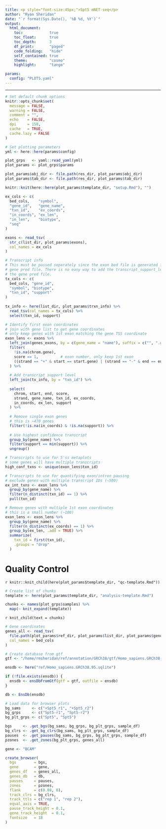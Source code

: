 ```yaml
---
title: <p style="font-size:45px;">Spt5 mNET-seq</p>
author: "Ryan Sheridan"
date: "`r format(Sys.Date(), '%B %d, %Y')`"
output: 
  html_document:
    toc:            true
    toc_float:      true
    toc_depth:      3
    df_print:       "paged"
    code_folding:   "hide"
    self_contained: true
    theme:          "cosmo"
    highlight:      "tango"

params:
  config: "PLOTS.yaml"
---
```


---

```r

# Set default chunk options
knitr::opts_chunk$set(
  message = FALSE, 
  warning = FALSE,
  comment = "",
  echo    = FALSE,
  dpi     = 150,
  cache   = TRUE,
  cache.lazy = FALSE
)

```

```r

# Set plotting parameters
yml <- here::here(params$config)

plot_grps   <- yaml::read_yaml(yml)
plot_params <- plot_grps$params

plot_params$obj_dir <- file.path(res_dir, plot_params$obj_dir)
plot_params$tab_dir <- file.path(res_dir, plot_params$tab_dir)

knitr::knit(here::here(plot_params$template_dir, "setup.Rmd"), "")

```

```r

ex_cols <- c(
  bed_cols,    "symbol",
  "gene_id",   "gene_name",
  "txn_id",    "ex_coords",
  "in_coords", "ex_len",
  "in_len",    "biotype",
  "seq"
)

exons <- read_tsv(
  str_c(list_dir, plot_params$exons),
  col_names = ex_cols
)

# Transcript info
# This must be passed separately since the exon bed file is generated from the
# gene pred file. There is no easy way to add the transcript_support_level to
# the gene pred file.
tx_cols <- c(
  bed_cols, "gene_id",
  "symbol", "biotype",
  "txn_id", "support"
)
  
tx_info <- here(list_dir, plot_params$trxn_info) %>%
  read_tsv(col_names = tx_cols) %>%
  select(txn_id, support)

```

```r

# Identify first exon coordinates
# join with gene list to get gene coordinates
# only keep genes with 1st exon matching the gene TSS coordinate
exon_lens <- exons %>%
  left_join(genes_exons, by = c(gene_name = "name"), suffix = c("", ".gene")) %>%
  filter(
    !is.na(chrom.gene),
    score == 1,          # exon number, only keep 1st exon
    ((strand == "+" & start == start.gene) | (strand == "-" & end == end.gene))
  ) %>%
  
  # Add transcript support level
  left_join(tx_info, by = "txn_id") %>%
  
  select(
    chrom, start, end, score,
    strand, gene_name, txn_id, ex_coords,
    in_coords, ex_len, support
  ) %>%
  
  # Remove single exon genes
  # this is ~470 genes
  filter(!is.na(in_coords) & !is.na(support)) %>%
  
  # Use highest confidence transcript
  group_by(gene_name) %>%
  filter(support == min(support)) %>%
  ungroup()

# Transcripts to use for 5'ss metaplots
# some genes will have multiple transcripts
high_conf_txns <- unique(exon_lens$txn_id)

# Transcripts to use for quantifying exon/intron pausing
# exclude genes with multiple transcript IDs (~500)
ex_int_txns <- exon_lens %>%
  group_by(gene_name) %>%
  filter(n_distinct(txn_id) == 1) %>%
  pull(txn_id)

# Remove genes with multiple 1st exon coordinates
# this is a small number (~100)
exon_lens <- exon_lens %>%
  group_by(gene_name) %>%
  filter(n_distinct(ex_coords) == 1) %>%
  group_by(ex_len, .add = TRUE) %>%
  summarize(
    txn_id = first(txn_id),
    .groups = "drop"
  )

```

# Quality Control

`r knitr::knit_child(here(plot_params$template_dir, "qc-template.Rmd"))`

```r

# Create list of chunks
template <- here(plot_params$template_dir, "analysis-template.Rmd")

chunks <- names(plot_grps$samples) %>%
  map(~ knit_expand(template))

```

`r knit_child(text = chunks)`





```r

# Gene coordinates
genes_all <- read_tsv(
  file.path(plot_params$ref_dir, plot_params$list_dir, plot_params$genes_all),
  col_names = bed_cols
)

# Create database from gtf
gtf <- "/home/rmsheridan/ref/annotation/GRCh38/gtf/Homo_sapiens.GRCh38.95.gtf"

ensdb <- here("ref/Homo_sapiens.GRCh38.95.sqlite")

if (!file.exists(ensdb)) {
  ensdb <- ensDbFromGtf(gtf = gtf, outfile = ensdb)
}

db <- EnsDb(ensdb)

```

```r

# Load data for browser plots
bg_sams     <- c("+Spt5_r1", "+Spt5_r2")
bg_grps     <- c("Spt5-r1", "Spt5-r2")
bg_plt_grps <- c("Spt5", "Spt5")

bgs     <- .get_bgs(bg_sams, bg_grps, bg_plt_grps, sample_df)
bg_clrs <- .get_bg_clrs(bg_sams, bg_plt_grps, sample_df)
pauses  <- .get_pauses(bg_sams, bg_grps, bg_plt_grps, sample_df)
pzones  <- .get_zones(bg_plt_grps, genes_all)

gene <- "BCAM"

create_browser(
  bgs        = bgs,
  gene       = gene,
  genes_df   = genes_all,
  genes_db   = db,
  pauses     = pauses,
  zones      = pzones,
  flank      = c(0.08, 0),
  track_clrs = bg_clrs,
  track_ttls = c("rep 1", "rep 2"),
  equal_axis = TRUE,
  pause_track_height = 0.1,
  gene_track_height  = 0.1,
  fontsize   = 18
)

```

